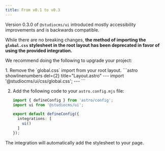 ```yaml
---
title: From v0.1 to v0.3
---
```



Version 0.3.0 of `@studiocms/ui` introduced mostly accessibility improvements and is backwards compatible. 

While there are no breaking changes, **the method of importing the `global.css` stylesheet in the root layout 
has been deprecated in favor of using the provided integration.**

We recommend doing the following to upgrade your project:

<Steps>
1.  Remove the `global.css` import from your root layout.
    ```astro showlinenumbers del={2} title="Layout.astro"
    ---
    import '@studiocms/ui/css/global.css';
    ---
    ```

2.  Add the following code to your `astro.config.mjs` file:
    ```ts showLinenumbers title="astro.config.mjs" {2,6}
    import { defineConfig } from 'astro/config';
    import ui from '@studiocms/ui';

    export default defineConfig({
      integrations: [
        ui()
      ]
    });
    ```
</Steps>

The integration will automatically add the stylesheet to your page.
